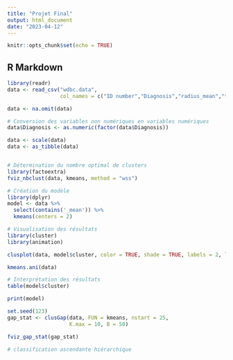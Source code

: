 ```yaml
---
title: "Projet Final"
output: html_document
date: "2023-04-12"
---
```


```r
knitr::opts_chunk$set(echo = TRUE)
```

## R Markdown

```r
library(readr)
data <- read_csv("wdbc.data", 
                 col_names = c("ID number","Diagnosis","radius_mean","texture_mean","perimeter_mean","area_mean","smoothness_mean","compactness_mean","concavity_mean","concave_points_mean","symmetry_mean","fractal_dimension_mean","radius_SE","texture_SE","perimeter_SE","area_SE","smoothness_SE","compactness_SE","concavity_SE","concave_points_SE","symmetry_SE","fractal_dimension_SE","radius_worst","texture_worst","perimeter_worst","area_worst","smoothness_worst","compactness_worst","concavity_worst","concave_points_worst","symmetry_worst","fractal_dimension_worst"))

data <- na.omit(data)

# Conversion des variables non numériques en variables numériques
data$Diagnosis <- as.numeric(factor(data$Diagnosis))

data <- scale(data)
data <- as_tibble(data)



```

```r

# Détermination du nombre optimal de clusters
library(factoextra)
fviz_nbclust(data, kmeans, method = "wss")

# Création du modèle
library(dplyr)
model <- data %>% 
  select(contains('_mean')) %>%
  kmeans(centers = 2)

# Visualisation des résultats
library(cluster)
library(animation)

clusplot(data, model$cluster, color = TRUE, shade = TRUE, labels = 2, lines = 0)

kmeans.ani(data)

# Interprétation des résultats
table(model$cluster)

print(model)
```

```r
set.seed(123)
gap_stat <- clusGap(data, FUN = kmeans, nstart = 25,
                    K.max = 10, B = 50)

fviz_gap_stat(gap_stat)

```

```r
# classification ascendante hiérarchique

  

```
